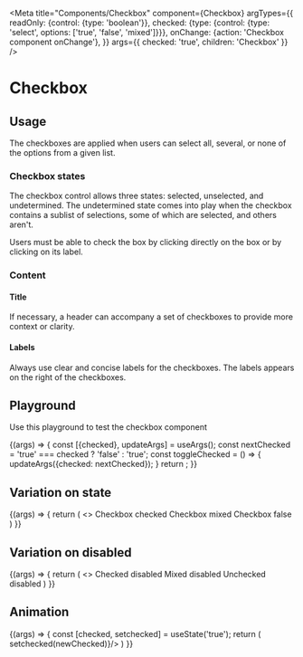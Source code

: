 
<Meta
  title="Components/Checkbox"
  component={Checkbox}
  argTypes={{
    readOnly: {control: {type: 'boolean'}},
    checked: {type: {control: {type: 'select', options: ['true', 'false', 'mixed']}}},
    onChange: {action: 'Checkbox component onChange'},
  }}
  args={{
    checked: 'true',
    children: 'Checkbox'
  }}
/>

# Checkbox

## Usage

The checkboxes are applied when users can select all, several, or none of the options from a given list.

### Checkbox states

The checkbox control allows three states: selected, unselected, and undetermined. The undetermined state comes into play when the checkbox contains a sublist of selections, some of which are selected, and others aren't.

Users must be able to check the box by clicking directly on the box or by clicking on its label.

### Content

#### Title

If necessary, a header can accompany a set of checkboxes to provide more context or clarity.

#### Labels

Always use clear and concise labels for the checkboxes. The labels appears on the right of the checkboxes.

## Playground

Use this playground to test the checkbox component

<Canvas>
  <Story name="Standard">
    {(args) => {
      const [{checked}, updateArgs] = useArgs();
      const nextChecked = 'true' === checked ? 'false' : 'true';
      const toggleChecked = () => {
        updateArgs({checked: nextChecked});
      }
      return <Checkbox {...args} checked={checked} onChange={toggleChecked}/>;
    }}
  </Story>
</Canvas>

<ArgsTable story="Standard" />

## Variation on state
<Canvas>
  <Story name="State">
    {(args) => {
      return (
        <>
          <Checkbox  {...args} checked="true">Checkbox checked</Checkbox>
          <Checkbox  {...args} checked="mixed">Checkbox mixed</Checkbox>
          <Checkbox  {...args} checked="false">Checkbox false</Checkbox>
        </>
      )
    }}
  </Story>
</Canvas>

## Variation on disabled
<Canvas>
  <Story name="Disabled">
    {(args) => {
      return (
        <>
          <Checkbox {...args} readOnly={true} checked="true">Checked disabled</Checkbox>
          <Checkbox {...args} readOnly={true} checked="mixed">Mixed disabled</Checkbox>
          <Checkbox {...args} readOnly={true} checked="false">Unchecked disabled</Checkbox>
        </>
      )
    }}
  </Story>
</Canvas>

## Animation
<Canvas>
  <Story name="Animation">
    {(args) => {
      const [checked, setchecked] = useState('true');
      return (
        <Checkbox {...args} checked={checked} onChange={(newChecked) => setchecked(newChecked)}/>
      )
    }}
  </Story>
</Canvas>
